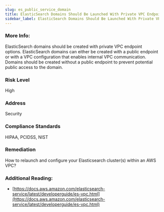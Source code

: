 ```yaml
---
slug: es_public_service_domain
title: ElasticSearch Domains Should Be Launched With Private VPC Endpoints
sidebar_label: ElasticSearch Domains Should Be Launched With Private VPC Endpoints
---
```


### More Info:

ElasticSearch domains should be created with private VPC endpoint options. ElasticSearch domains can either be created with a public endpoint or with a VPC configuration that enables internal VPC communication. Domains should be created without a public endpoint to prevent potential public access to the domain.

### Risk Level

High

### Address

Security

### Compliance Standards

HIPAA, PCIDSS, NIST

### Remediation

How to relaunch and configure your Elasticsearch cluster(s) within an AWS VPC?

### Additional Reading:

- [https://docs.aws.amazon.com/elasticsearch-service/latest/developerguide/es-vpc.html](https://docs.aws.amazon.com/elasticsearch-service/latest/developerguide/es-vpc.html) 

